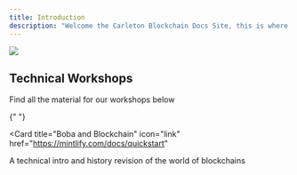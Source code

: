 ```yaml
---
title: Introduction
description: "Welcome the Carleton Blockchain Docs Site, this is where all the material we will cover in our workshops will be hosted"
---
```


<img src="/images/cubanner.svg" />

## Technical Workshops

Find all the material for our workshops below

{" "}

<Card
  title="Boba and Blockchain"
  icon="link"
  href="https://mintlify.com/docs/quickstart"
>
  A technical intro and history revision of the world of blockchains
</Card>
